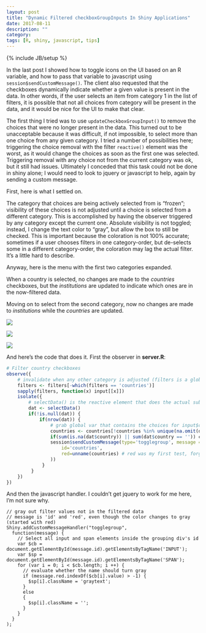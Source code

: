 ```yaml
---
layout: post
title: "Dynamic Filtered checkboxGroupInputs In Shiny Applications"
date: 2017-08-11
description: ""
category: 
tags: [R, shiny, javascript, tips]
---
```

{% include JB/setup %}


In the last post I showed how to toggle icons on the UI based on an R variable, and how to pass that variable to javascript using `session$sendCustomMessage()`. The client also requested that the checkboxes dynamically indicate whether a given value is present in the data. In other words, if the user selects an item from category 1 in the list of filters, it is possible that not all choices from category will be present in the data, and it would be nice for the UI to make that clear. 
  
The first thing I tried was to use `updateCheckboxGroupInput()` to remove the choices that were no longer present in the data. This turned out to be unacceptable because it was difficult, if not impossible, to select more than one choice from any given category. I tried a number of possibilities here; triggering the choice removal with the filter `reactive()` element was the worst, as it would change the choices as soon as the first one was selected. Triggering removal with any choice not from the current category was ok, but it still had issues. Ultimately I conceded that this task could not be done in shiny alone; I would need to look to jquery or javascript to help, again by sending a custom message.  

First, here is what I settled on.  

The category that choices are being actively selected from is "frozen"; visibility of these choices is not adjusted until a choice is selected from a different category. This is accomplished by having the observer triggered by any category except the current one. Absolute visibility is not toggled; instead, I change the text color to "gray", but allow the box to still be checked. This is important because the coloration is not 100% accurate; sometimes if a user chooses filters in one category-order, but de-selects some in a different category-order, the coloration may lag the actual filter. It's a little hard to describe.  

<div class="col-sm-4">
<p>Anyway, here is the menu with the first two categories expanded.  </p>
</div>

<div class="col-sm-4">
<p>When a country is selected, no changes are made to the *countries* checkboxes, but the *institutions* are updated to indicate which ones are in the now-filtered data.</p>
</div>

<div class="col-sm-4">
<p>Moving on to select from the second category, now no changes are made to *institutions* while the *countries* are updated.</p>
</div>

<div style="clear:both;">
<div class="col-sm-4">
<img src="/assets/blog/dynamicListsShiny/img/menu1.png">
</div>

<div class="col-sm-4">
<img src="/assets/blog/dynamicListsShiny/img/menu2.png">
</div>

<div class="col-sm-4">
<img src="/assets/blog/dynamicListsShiny/img/menu3.png">
</div>
</div>
And here's the code that does it. First the observer in **server.R**:  
```r
# Filter country checkboxes
observe({
    # invalidate when any other category is adjusted (filters is a global vector of inputIds)
    filters <- filters[-which(filters == 'countries')]
    sapply(filters, function(x) input[[x]])
    isolate({
        # selectData() is the reactive element that does the actual subsetting in the data.frame
        dat <- selectData()
        if(!is.null(dat)) {
            if(nrow(dat)) {
                # grab global var that contains the choices for input$countries
                countries <- countries[!countries %in% unique(na.omit(dat$country))]
                if(sum(is.na(dat$country)) || sum(dat$country == '')) countries <- countries[-which(countries == 'missing')]
                session$sendCustomMessage(type='togglegroup', message = list(
                    id='countries',
                    red=unname(countries) # red was my first test, forgot to update the component name
                ))                        
             }
         }
    })
})
```

And then the javascript handler. I couldn't get jquery to work for me here, I'm not sure why.
```
// gray out filter values not in the filtered data
// message is 'id' and 'red', even though the color changes to gray (started with red)
Shiny.addCustomMessageHandler("togglegroup",
  function(message) { 
    // Select all input and span elements inside the grouping div's id
    var $cb = document.getElementById(message.id).getElementsByTagName('INPUT');
    var $sp = document.getElementById(message.id).getElementsByTagName('SPAN');
    for (var i = 0; i < $cb.length; i ++) {
      // evaluate whether the name should turn gray
      if (message.red.indexOf($cb[i].value) > -1) {
        $sp[i].className = 'graytext';
      }
      else
      {
        $sp[i].className = '';
      }
    }
  }
);

```


















